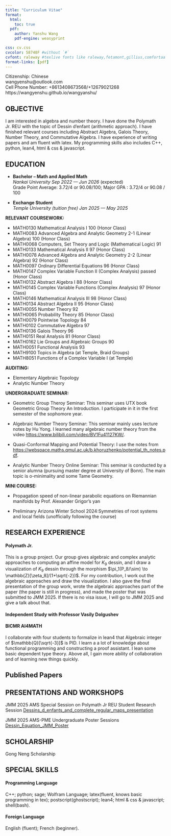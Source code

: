```yaml
---
title: "Curriculum Vitae"
format:
  html:
    toc: true
  pdf:
    author: Yanshu Wang
    pdf-engine: weasyprint

css: cv.css
cvcolor: 58748F #without `#`
cvfont: raleway #texlive fonts like raleway,fetamont,gillius,comfortaa
format-links: [pdf]
---
```


::: {.print-only .contact-block}
Citizenship: Chinese <br>
wangyenshu@outlook.com <br>
Cell Phone Number: +8613408673568/+12679021268 <br>
https://wangyenshu.github.io/wangyanshu/
:::

## OBJECTIVE 

I am interested in algebra and number theory. I have done the Polymath Jr. REU with the topic of Dessin d'enfant (arithmetic approach). I have finished relevant courses including Abstract Algebra, Galois Theory, Number Theory, and Commutative Algebra. I have experience of writing papers and am fluent with latex. My programming skills also includes C++, python, lean4, html & css & javascript.

## EDUCATION

- **Bachelor -- Math and Applied Math** <br> *Nankai University* *Sep 2022 --- Jun 2026* (expected)  <br> Grade Point Average: 3.72/4 or 90.08/100; Major GPA : 3.72/4 or 90.08 / 100

- **Exchange Student** <br> *Temple University (tuition free)* *Jan 2025 --- May 2025* <br> 

**RELEVANT COURSEWORK:**

- MATH0130 Mathematical Analysis I 100 (Honor Class)
- MATH0083 Advanced Algebra and Analytic Geometry 2-1 (Linear Algebra) 100 (Honor Class)
- MATH0068 Computers, Set Theory and Logic (Mathematical Logic) 91
- MATH0133 Mathematical Analysis II 97 (Honor Class)
- MATH0078 Advanced Algebra and Analytic Geometry 2-2 (Linear Algebra) 92 (Honor Class)
- MATH0097 Ordinary Differential Equations 96 (Honor Class)
- MATH0147 Complex Variable Function II (Complex Analysis) passed (Honor Class)
- MATH0132 Abstract Algebra I 88 (Honor Class)
- MATH0145 Complex Variable Functions (Complex Analysis) 97 (Honor Class)
- MATH0146 Mathematical Analysis III 98 (Honor Class)
- MATH0134 Abstract Algebra II 95 (Honor Class)
- MATH0055 Number Theory 92
- MATH0065 Probability Theory 85 (Honor Class)
- MATH0079 Pointwise Topology 84 
- MATH0102 Commutative Algebra 97
- MATH0136 Galois Theory 96 
- MATH0151 Real Analysis 81 (Honor Class)
- MATH0162 Lie Groups and Algebraic Groups 90 
- MATH0051 Functional Analysis 93 
- MATH9100 Topics in Algebra (at Temple, Braid Groups) 
- MATH8051 Functions of a Complex Variable I (at Temple) 

**AUDITING:**

- Elementary Algebraic Topology
- Analytic Number Theory


**UNDERGRADUATE SEMINAR:**<br>

- Geometric Group Theroy Seminar: This seminar uses UTX book Geometric Group Theory An Introduction. I participate in it in the first semester of the sophomore year.<br>

- Algebraic Number Theory Seminar: This seminar mainly uses lecture notes by Hu Yong. I learned many algebraic number theory from the video <https://www.bilibili.com/video/BV1Fu41127KW/>.<br>

- Quasi-Conformal Mapping and Potential Theory: I use the notes from <https://webspace.maths.qmul.ac.uk/b.khoruzhenko/potential_th_notes.pdf>. <br>

- Analytic Number Theory Online Seminar: This seminar is conducted by a senior alumna (pursuing master degree at University of Bonn). The main topic is o-minimality and some Tame Geometry.<br>

**MINI COURSE:**<br>

- Propagation speed of non-linear parabolic equations on Riemannian manifolds by Prof. Alexander Grigor's yan

- Preliminary Arizona Winter School 2024:Symmetries of root systems and local fields (unofficially following the course)

<!--
**REMARK:** <br> 

Add it to personal statement!

- Nankai University's undergraduate degree requires me to take approximately 6 courses in applied mathematics or 6 courses in computational mathematics. That is why there are many applied mathematics courses in my transcript. Another effect is that I have to audit some courses due to conflict time schedules and excessive workloads. <br>

- Explanation for low grades in Probability Theory, Pointwise Topology, Real Analysis: I take too many courses in the second semester of the sophomore year, including Real Analysis, Probability Theory, Pointwise Topology, Commutative Algebra, Lie Groups and Algebraic Groups. Explanation for low grades in PDE, stochastic process: I continued to do the Polymath Jr. research in that semester and these two courses' grading is generally bad.<br>
-->

## RESEARCH EXPERIENCE

#### Polymath Jr.

This is a group project. Our group gives algebraic and complex analytic approaches to computing an affine model for $K_9$ dessin, and I draw a visualization of $K_9$ dessin through the morphism $\pi_1(P_8/\sim) \to \mathbb{Z}[\zeta_8]/(1+\sqrt{-2})$. For my contribution, I work out the algebraic approaches and draw the visualization. I also gave the final presentation of the group work, wrote the algebraic approaches part of the paper (the paper is still in progress), and made the poster that was submitted to JMM 2025. If there is no visa issue, I will go to JMM 2025 and give a talk about that.

#### Independent Study with Professor Vasily Dolgushev

<!--
#### Mitacs Research Internship
-->

#### BICMR AI4MATH

I collaborate with four students to formalize in lean4 that Algebraic integer of $\mathbb{Q}[\sqrt{-3}]$ is PID. I learn a a lot of knowledge about functional programming and constructing a proof assistant. I lean some basic dependent type theory. Above all, I gain more ability of collaboration and of learning new things quickly.

::: no-print


## Published Papers
:::
## PRESENTATIONS AND WORKSHOPS
JMM 2025 AMS Special Session on Polymath Jr REU Student Research Session
<a href="https://wangyenshu.github.io/wangyanshu/CV/Dessins_d_enfants_and_complete_regular_maps_presentation.pdf">Dessins_d_enfants_and_complete_regular_maps_presentation</a> <br>

JMM 2025 AMS-PME Undergraduate Poster Sessions <a href="https://wangyenshu.github.io/wangyanshu/CV/Dessin_Equation_JMM_Poster.pdf">Dessin_Equation_JMM_Poster</a> <br>

## SCHOLARSHIP

Gong Neng Scholarship

## SPECIAL SKILLS

#### Programming Language

C++; python; sage; Wolfram Language; latex(fluent, knows basic programming in tex); postscript(ghostscript); lean4; html & css & javascript; shell(bash).

#### Foreign Language

English (fluent); French (beginner).

::: print-only

:::
